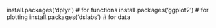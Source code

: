 install.packages('dplyr') # for functions
install.packages('ggplot2') # for plotting
install.packages('dslabs') # for data